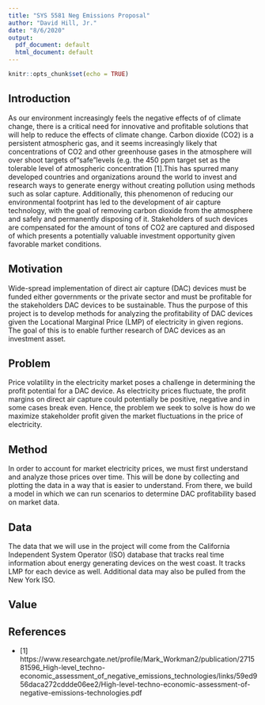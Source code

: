 ```yaml
---
title: "SYS 5581 Neg Emissions Proposal"
author: "David Hill, Jr."
date: "8/6/2020"
output:
  pdf_document: default
  html_document: default
---
```


```r
knitr::opts_chunk$set(echo = TRUE)
```

## Introduction

As our environment increasingly feels the negative effects of of climate change, there is a critical need for innovative and profitable solutions that will help to reduce the effects of climate change. Carbon dioxide (CO2) is a persistent atmospheric gas, and it seems increasingly likely that concentrations of CO2 and other greenhouse gases in the atmosphere will over shoot targets of“safe”levels (e.g. the 450 ppm target set as the tolerable level of atmospheric concentration [1].This has spurred many developed countries and organizations around the world to invest and research ways to generate energy without creating pollution using methods such as solar capture. Additionally, this phenomenon of reducing our environmental footprint has led to the development of air capture technology, with the goal of removing carbon dioxide from the atmosphere and safely and permanently disposing of it. Stakeholders of such devices are compensated for the amount of tons of CO2 are captured and disposed of which presents a potentially valuable investment opportunity given favorable market conditions.

## Motivation

Wide-spread implementation of direct air capture (DAC) devices must be funded either governments or the private sector and must be profitable for the stakeholders DAC devices to be sustainable. Thus the purpose of this project is to develop methods for analyzing the profitability of DAC devices given the Locational Marginal Price (LMP) of electricity in given regions. The goal of this is to enable further research of DAC devices as an investment asset. 

## Problem

Price volatility in the electricity market poses a challenge in determining the profit potential for a DAC device. As electricity prices fluctuate, the profit margins on direct air capture could potentially be positive, negative and in some cases break even. Hence, the problem we seek to solve is how do we maximize stakeholder profit given the market fluctuations in the price of electricity.

## Method

In order to account for market electricity prices, we must first understand and analyze those prices over time. This will be done by collecting and plotting the data in a way that is easier to understand. From there, we build a model in which we can run scenarios to determine DAC profitability based on market data.

## Data

The data that we will use in the project will come from the California Independent System Operator (ISO) database that tracks real time information about energy generating devices on the west coast. It tracks LMP for each device as well. Additional data may also be pulled from the New York ISO.

## Value

## References
* [1] https://www.researchgate.net/profile/Mark_Workman2/publication/271581596_High-level_techno-economic_assessment_of_negative_emissions_technologies/links/59ed956daca272cddde06ee2/High-level-techno-economic-assessment-of-negative-emissions-technologies.pdf

